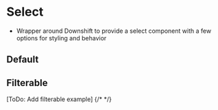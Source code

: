 

<Meta of={stories} />

# Select

- Wrapper around Downshift to provide a select component with a few options for
  styling and behavior

## Default

<Canvas name="default" of={stories.SelectMultiDefault} />

## Filterable

[ToDo: Add filterable example]
{/* <Canvas name="filterable" of={stories.Filterable} /> */}
